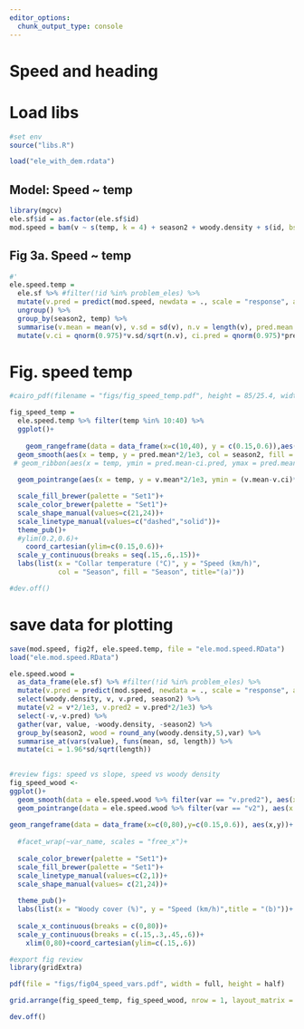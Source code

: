 ```yaml
---
editor_options:
  chunk_output_type: console
---
```


# Speed and heading

# Load libs

```r
#set env
source("libs.R")
```

```r
load("ele_with_dem.rdata")
```

## Model: Speed ~ temp

```r
library(mgcv)
ele.sf$id = as.factor(ele.sf$id)
mod.speed = bam(v ~ s(temp, k = 4) + season2 + woody.density + s(id, bs = "re") + s(hour, bs = "re"), data = ele.sf)
```

## Fig 3a. Speed ~ temp

```r
#'
ele.speed.temp = 
  ele.sf %>% #filter(!id %in% problem_eles) %>%
  mutate(v.pred = predict(mod.speed, newdata = ., scale = "response", allow.new.levels = T), temp = round_any(temp,2)) %>%
  ungroup() %>% 
  group_by(season2, temp) %>%
  summarise(v.mean = mean(v), v.sd = sd(v), n.v = length(v), pred.mean = mean(v.pred, na.rm = T), pred.sd=sd(v.pred, na.rm = T), pred.n = length(v.pred)) %>%
  mutate(v.ci = qnorm(0.975)*v.sd/sqrt(n.v), ci.pred = qnorm(0.975)*pred.sd/sqrt(pred.n))
```

# Fig. speed temp

```r

#cairo_pdf(filename = "figs/fig_speed_temp.pdf", height = 85/25.4, width = 85/25.4)

fig_speed_temp =
  ele.speed.temp %>% filter(temp %in% 10:40) %>%
  ggplot()+
    
    geom_rangeframe(data = data_frame(x=c(10,40), y = c(0.15,0.6)),aes(x,y))+
  geom_smooth(aes(x = temp, y = pred.mean*2/1e3, col = season2, fill = season2, lty = season2), alpha = 0.2, lwd = 0.5)+
 # geom_ribbon(aes(x = temp, ymin = pred.mean-ci.pred, ymax = pred.mean+ci.pred, fill = season2), alpha = 0.5)+
 
  geom_pointrange(aes(x = temp, y = v.mean*2/1e3, ymin = (v.mean-v.ci)*2/1e3, ymax = (v.mean+v.ci)*2/1e3, col = season2, shape = season2), fill = "white", size = 0.4, stroke =0.7, lty = 1, position = position_dodge(width = 0.3))+

  scale_fill_brewer(palette = "Set1")+
  scale_color_brewer(palette = "Set1")+
  scale_shape_manual(values=c(21,24))+
  scale_linetype_manual(values=c("dashed","solid"))+
  theme_pub()+
  #ylim(0.2,0.6)+
    coord_cartesian(ylim=c(0.15,0.6))+
  scale_y_continuous(breaks = seq(.15,.6,.15))+
  labs(list(x = "Collar temperature (°C)", y = "Speed (km/h)",
            col = "Season", fill = "Season", title="(a)"))

#dev.off()
```

# save data for plotting

```r
save(mod.speed, fig2f, ele.speed.temp, file = "ele.mod.speed.RData")
load("ele.mod.speed.RData")
```


```r
ele.speed.wood = 
  as_data_frame(ele.sf) %>% #filter(!id %in% problem_eles) %>%
  mutate(v.pred = predict(mod.speed, newdata = ., scale = "response", allow.new.levels = T)) %>%  
  select(woody.density, v, v.pred, season2) %>% 
  mutate(v2 = v*2/1e3, v.pred2 = v.pred*2/1e3) %>% 
  select(-v,-v.pred) %>% 
  gather(var, value, -woody.density, -season2) %>% 
  group_by(season2, wood = round_any(woody.density,5),var) %>%
  summarise_at(vars(value), funs(mean, sd, length)) %>% 
  mutate(ci = 1.96*sd/sqrt(length))
  
```


```r
#review figs: speed vs slope, speed vs woody density
fig_speed_wood <- 
ggplot()+
  geom_smooth(data = ele.speed.wood %>% filter(var == "v.pred2"), aes(x = wood, y = mean, col = season2, fill = season2, lty = season2), alpha = 0.2, size = 0.3)+
  geom_pointrange(data = ele.speed.wood %>% filter(var == "v2"), aes(x = wood, ymin = mean-ci, ymax = mean+ci, y = mean, col = season2, shape = season2), fill = "white", position = position_dodge(width = 0.3), size = 0.4, stroke = 0.7)+
  
geom_rangeframe(data = data_frame(x=c(0,80),y=c(0.15,0.6)), aes(x,y))+
  
  #facet_wrap(~var_name, scales = "free_x")+
  
  scale_color_brewer(palette = "Set1")+
  scale_fill_brewer(palette = "Set1")+
  scale_linetype_manual(values=c(2,1))+
  scale_shape_manual(values= c(21,24))+
  
  theme_pub()+
  labs(list(x = "Woody cover (%)", y = "Speed (km/h)",title = "(b)"))+
  
  scale_x_continuous(breaks = c(0,80))+
  scale_y_continuous(breaks = c(.15,.3,.45,.6))+
    xlim(0,80)+coord_cartesian(ylim=c(.15,.6))
```

```r
#export fig review
library(gridExtra)

pdf(file = "figs/fig04_speed_vars.pdf", width = full, height = half)

grid.arrange(fig_speed_temp, fig_speed_wood, nrow = 1, layout_matrix = matrix(c(1,1,1,2,2,2), nrow = 1, ncol = 6))

dev.off()

```
